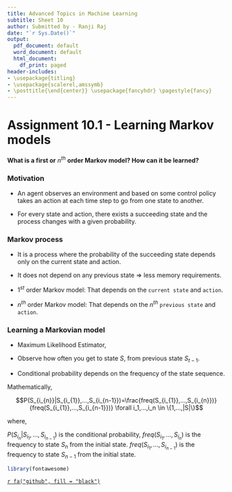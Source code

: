 ---
title: Advanced Topics in Machine Learning
subtitle: Sheet 10
author: Submitted by - Ranji Raj
date: "`r Sys.Date()`"
output:
  pdf_document: default
  word_document: default
  html_document:
    df_print: paged
header-includes:
- \usepackage{titling}
- \usepackage{scalerel,amssymb}
- \posttitle{\end{center}} \usepackage{fancyhdr} \pagestyle{fancy} 
---

# **Assignment 10.1 - Learning Markov models**

__What is a first or__ $n^{th}$ __order Markov model? How can it be learned?__ 

### Motivation

- An agent observes an environment and based on some control policy takes an action at each time step to go from one state to another.

- For every state and action, there exists a succeeding state and the process changes with a given probability.


### Markov process

- It is a process where the probability of the succeeding state depends only on the current state and action.

- It does not depend on any previous state $\Rightarrow$ less memory requirements.

- $1^{st}$ order Markov model: That depends on the `current state` and `action`.

- $n^{th}$ order Markov model: That depends on the $n^{th}$ `previous state` and `action`.


### Learning a Markovian model

- Maximum Likelihood Estimator,

- Observe how often you get to state $S$, from previous state $S_{t-1}$.

- Conditional probability depends on the frequency of the state sequence.


Mathematically,

$$P(S_{i_{n}}|S_{i_{1}},...,S_{i_{n-1}})=\frac{freq(S_{i_{1}},...,S_{i_{n}})}{freq(S_{i_{1}},...,S_{i_{n-1}})} \forall i_1,...,i_n \in \{1,...,|S|\}$$

where,

$P(S_{i_{n}}|S_{i_{1}},...,S_{i_{n-1}})$ is the conditional probability,
$freq(S_{i_{1}},...,S_{i_{n}})$ is the frequency to state $S_n$ from the initial state.
$freq(S_{i_{1}},...,S_{i_{n-1}})$ is the frequency to state $S_{n-1}$ from the initial state.


```{r, echo=F, warning=F, message=F}
library(fontawesome)
```

\centering

[`r fa("github", fill = "black")`](https://github.com/ranjiGT/ATiML-amendments)

